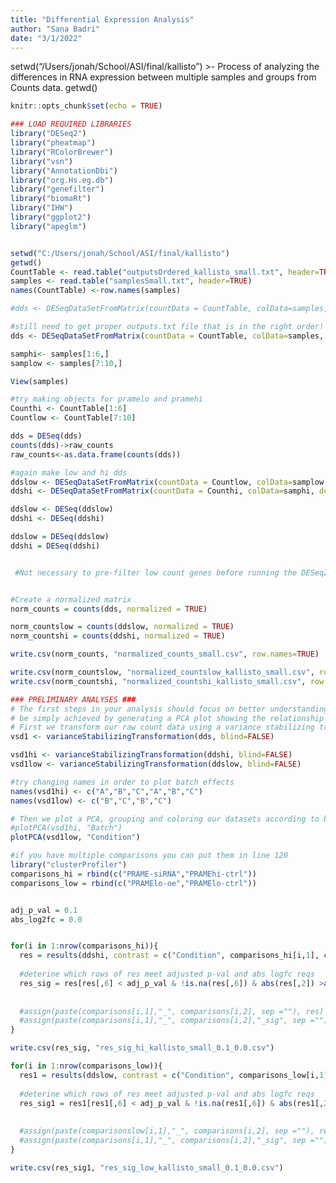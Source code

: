 ---
title: "Differential Expression Analysis"
author: "Sana Badri"
date: "3/1/2022"
---

setwd("/Users/jonah/School/ASI/final/kallisto")
>-  Process of analyzing the differences in RNA expression between multiple samples and groups from Counts data.
getwd()
```{r setup, include=FALSE}
knitr::opts_chunk$set(echo = TRUE)
```


```{r, echo = TRUE}
### LOAD REQUIRED LIBRARIES
library("DESeq2")
library("pheatmap")
library("RColorBrewer")
library("vsn")
library("AnnotationDbi")
library("org.Hs.eg.db")
library("genefilter")
library("biomaRt")
library("IHW")
library("ggplot2")
library("apeglm")


setwd("C:/Users/jonah/School/ASI/final/kallisto")
getwd()
CountTable <- read.table("outputsOrdered_kallisto_small.txt", header=TRUE, row.names=1) 
samples <- read.table("samplesSmall.txt", header=TRUE)
names(CountTable) <-row.names(samples)

#dds <- DESeqDataSetFromMatrix(countData = CountTable, colData=samples, design=~batch+condition)

#still need to get proper outputs.txt file that is in the right order! do tomorrow!
dds <- DESeqDataSetFromMatrix(countData = CountTable, colData=samples, design=~Batch+Condition)

samphi<- samples[1:6,]
samplow <- samples[7:10,]

View(samples)

#try making objects for pramelo and pramehi
Counthi <- CountTable[1:6]
Countlow <- CountTable[7:10]

dds = DESeq(dds)
counts(dds)->raw_counts
raw_counts<-as.data.frame(counts(dds))

#again make low and hi dds
ddslow <- DESeqDataSetFromMatrix(countData = Countlow, colData=samplow, design=~Batch+Condition)
ddshi <- DESeqDataSetFromMatrix(countData = Counthi, colData=samphi, design=~Batch+Condition)

ddslow <- DESeq(ddslow)
ddshi <- DESeq(ddshi)

ddslow = DESeq(ddslow)
ddshi = DESeq(ddshi)


 #Not necessary to pre-filter low count genes before running the DESeq2 functions, pre-filtering is useful and can be done by removing rows in which there are very few reads, so we reduce the memory size of the dds data object, and increase the speed of the transformation and testing functions within DESeq2


#Create a normalized matrix
norm_counts = counts(dds, normalized = TRUE)

norm_countslow = counts(ddslow, normalized = TRUE)
norm_countshi = counts(ddshi, normalized = TRUE)

write.csv(norm_counts, "normalized_counts_small.csv", row.names=TRUE)

write.csv(norm_countslow, "normalized_countslow_kallisto_small.csv", row.names=TRUE)
write.csv(norm_countshi, "normalized_countshi_kallisto_small.csv", row.names=TRUE)

### PRELIMINARY ANALYSES ###
# The first steps in your analysis should focus on better understanding the relationship of the datasets being studied. This can
# be simply achieved by generating a PCA plot showing the relationship of your samples.
# First we transform our raw count data using a variance stabilizing transformation (VST) that roughly mirrors how DeSeq2 models the data.
vsd1 <- varianceStabilizingTransformation(dds, blind=FALSE)

vsd1hi <- varianceStabilizingTransformation(ddshi, blind=FALSE)
vsd1low <- varianceStabilizingTransformation(ddslow, blind=FALSE)

#try changing names in order to plot batch effects
names(vsd1hi) <- c("A","B","C","A","B","C")
names(vsd1low) <- c("B","C","B","C")

# Then we plot a PCA, grouping and coloring our datasets according to batch
#plotPCA(vsd1hi, "Batch")
plotPCA(vsd1low, "Condition")

```



```{r BASIC DGE ANALYSIS USING DESEQ2}

#if you have multiple comparisons you can put them in line 120 
library("clusterProfiler")
comparisons_hi = rbind(c("PRAME-siRNA","PRAMEhi-ctrl"))
comparisons_low = rbind(c("PRAMElo-oe","PRAMElo-ctrl"))


adj_p_val = 0.1
abs_log2fc = 0.0


for(i in 1:nrow(comparisons_hi)){
  res = results(ddshi, contrast = c("Condition", comparisons_hi[i,1], comparisons_hi[i,2]))
  
  #deterine which rows of res meet adjusted p-val and abs logfc reqs
  res_sig = res[res[,6] < adj_p_val & !is.na(res[,6]) & abs(res[,2]) >abs_log2fc,]
  
  
  #assign(paste(comparisons[i,1],"_", comparisons[i,2], sep =""), res)
  #assign(paste(comparisons[i,1],"_", comparisons[i,2],"_sig", sep =""), res_sig)
}

write.csv(res_sig, "res_sig_hi_kallisto_small_0.1_0.0.csv")

for(i in 1:nrow(comparisons_low)){
  res1 = results(ddslow, contrast = c("Condition", comparisons_low[i,1], comparisons_low[i,2]))
  
  #deterine which rows of res meet adjusted p-val and abs logfc reqs
  res_sig1 = res1[res1[,6] < adj_p_val & !is.na(res1[,6]) & abs(res1[,2]) >abs_log2fc,]
  
  
  #assign(paste(comparisonslow[i,1],"_", comparisons[i,2], sep =""), res)
  #assign(paste(comparisons[i,1],"_", comparisons[i,2],"_sig", sep =""), res_sig)
}

write.csv(res_sig1, "res_sig_low_kallisto_small_0.1_0.0.csv")

```



